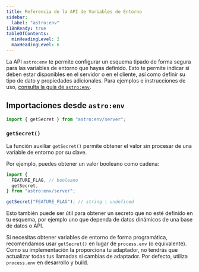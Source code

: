 ```yaml
---
title: Referencia de la API de Variables de Entorno
sidebar:
  label: "astro:env"
i18nReady: true
tableOfContents:
  minHeadingLevel: 2
  maxHeadingLevel: 6
---
```



<p><Since v="5.0.0" /></p>

La API `astro:env` te permite configurar un esquema tipado de forma segura para las variables de entorno que hayas definido. Esto te permite indicar si deben estar disponibles en el servidor o en el cliente, así como definir su tipo de dato y propiedades adicionales. Para ejemplos e instrucciones de uso, [consulta la guía de `astro:env`](/es/guides/environment-variables/#type-safe-environment-variables).

## Importaciones desde `astro:env`

```js
import { getSecret } from "astro:env/server";
```

### `getSecret()`

<p>
<Since v="5.0.0" />
</p>

La función auxiliar `getSecret()` permite obtener el valor sin procesar de una variable de entorno por su clave.

Por ejemplo, puedes obtener un valor booleano como cadena:

```js
import {
  FEATURE_FLAG, // booleano
  getSecret,
} from "astro:env/server";

getSecret("FEATURE_FLAG"); // string | undefined
```

Esto también puede ser útil para obtener un secreto que no esté definido en tu esquema, por ejemplo uno que dependa de datos dinámicos de una base de datos o API.

Si necesitas obtener variables de entorno de forma programática, recomendamos usar `getSecret()` en lugar de `process.env` (o equivalente). Como su implementación la proporciona tu adaptador, no tendrás que actualizar todas tus llamadas si cambias de adaptador. Por defecto, utiliza `process.env` en desarrollo y build.
